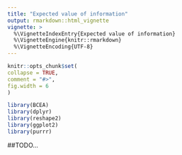 ```yaml
---
title: "Expected value of information"
output: rmarkdown::html_vignette
vignette: >
  %\VignetteIndexEntry{Expected value of information}
  %\VignetteEngine{knitr::rmarkdown}
  %\VignetteEncoding{UTF-8}
---
```

  
```r
knitr::opts_chunk$set(
collapse = TRUE,
comment = "#>",
fig.width = 6
)
```

```r
library(BCEA)
library(dplyr)
library(reshape2)
library(ggplot2)
library(purrr)
```


##TODO...

<!-- ## Introduction -->

<!-- The intention of this vignette is to show how to plot different styles of cost-effectiveness acceptability curves using the BCEA package. -->

<!-- ## Two interventions only -->

<!-- This is the simplest case, usually an alternative intervention ($i=1$) versus status-quo ($i=0$). -->

<!-- The plot show the probability that the alternative intervention is cost-effective for each willingness to pay, $k$, -->

<!-- $$ -->
<!-- p(NB_1 \geq NB_0 | k) \mbox{  where  } NB_i = ke - c -->
<!-- $$ -->

<!-- Using the set of $N$ posterior samples, this is approximated by -->

<!-- $$ -->
<!-- \frac{1}{N} \sum_j^N \mathbb{I} (k \Delta e^j - \Delta c^j) -->
<!-- $$ -->

<!-- #### R code -->

<!-- To calculate these in BCEA we use the `bcea()` function. -->

<!-- ```{r} -->
<!-- data("Vaccine") -->

<!-- he <- bcea(e, c) -->
<!-- # str(he) -->

<!-- ceac.plot(he) -->
<!-- ``` -->

<!-- The plot defaults to base R plotting. Type of plot can be set explicitly using the `graph` argument. -->

<!-- ```{r} -->
<!-- ceac.plot(he, graph = "base") -->
<!-- ceac.plot(he, graph = "ggplot2") -->
<!-- # ceac.plot(he, graph = "plotly") -->
<!-- ``` -->

<!-- Other plotting arguments can be specified such as title, line colours and theme. -->

<!-- ```{r} -->
<!-- ceac.plot(he, -->
<!--           graph = "ggplot2", -->
<!--           title = "my title", -->
<!--           line = list(colors = "green"), -->
<!--           theme = theme_dark()) -->
<!-- ``` -->


<!-- ## Multiple interventions -->

<!-- This situation is when there are more than two interventions to consider. -->
<!-- Incremental values can be obtained either always against a fixed reference intervention, such as status-quo, or for all pair-wise comparisons. -->

<!-- ### Against a fixed reference intervention -->

<!-- Without loss of generality, if we assume that we are interested in intervention $i=1$, then we wish to calculate -->

<!-- $$ -->
<!-- p(NB_1 \geq NB_s | k) \;\; \exists \; s \in S -->
<!-- $$ -->

<!-- Using the set of $N$ posterior samples, this is approximated by -->

<!-- $$ -->
<!-- \frac{1}{N} \sum_j^N \mathbb{I} (k \Delta e_{1,s}^j - \Delta c_{1,s}^j) -->
<!-- $$ -->

<!-- #### R code -->

<!-- This is the default plot for `ceac.plot()` so we simply follow the same steps as above with the new data set. -->

<!-- ```{r} -->
<!-- data("Smoking") -->

<!-- he <- bcea(e, c, ref = 4) -->
<!-- # str(he) -->
<!-- ``` -->

<!-- ```{r} -->
<!-- ceac.plot(he) -->

<!-- ceac.plot(he, -->
<!--           graph = "base", -->
<!--           title = "my title", -->
<!--           line = list(colors = "green")) -->
<!-- ``` -->

<!-- ```{r} -->
<!-- ceac.plot(he, -->
<!--           graph = "ggplot2", -->
<!--           title = "my title", -->
<!--           line = list(colors = "green")) -->
<!-- ``` -->

<!-- Reposition legend. -->

<!-- ```{r} -->
<!-- ceac.plot(he, pos = FALSE) # bottom right -->
<!-- ceac.plot(he, pos = c(0, 0)) -->
<!-- ceac.plot(he, pos = c(0, 1)) -->
<!-- ceac.plot(he, pos = c(1, 0)) -->
<!-- ceac.plot(he, pos = c(1, 1)) -->
<!-- ``` -->

<!-- ```{r} -->
<!-- ceac.plot(he, graph = "ggplot2", pos = c(0, 0)) -->
<!-- ceac.plot(he, graph = "ggplot2", pos = c(0, 1)) -->
<!-- ceac.plot(he, graph = "ggplot2", pos = c(1, 0)) -->
<!-- ceac.plot(he, graph = "ggplot2", pos = c(1, 1)) -->
<!-- ``` -->

<!-- Define colour palette. -->

<!-- ```{r} -->
<!-- mypalette <- RColorBrewer::brewer.pal(3, "Accent") -->

<!-- ceac.plot(he, -->
<!--           graph = "base", -->
<!--           title = "my title", -->
<!--           line = list(colors = mypalette), -->
<!--           pos = FALSE) -->

<!-- ceac.plot(he, -->
<!--           graph = "ggplot2", -->
<!--           title = "my title", -->
<!--           line = list(colors = mypalette), -->
<!--           pos = FALSE) -->
<!-- ``` -->

<!-- ### Pair-wise comparisons -->

<!-- Again, without loss of generality, if we assume that we are interested in intervention $i=1$, the we wish to calculate -->

<!-- $$ -->
<!-- p(NB_1 = \max\{NB_i : i \in S\} | k) -->
<!-- $$ -->

<!-- This can be approximated by the following. -->

<!-- $$ -->
<!-- \frac{1}{N} \sum_j^N \prod_{i \in S} \mathbb{I} (k \Delta e_{1,i}^j - \Delta c_{1,i}^j) -->
<!-- $$ -->

<!-- #### R code -->

<!-- In BCEA we first we must determine all combinations of paired interventions using the `multi.ce()` function. -->

<!-- ```{r} -->
<!-- he <- multi.ce(he) -->
<!-- ``` -->

<!-- We can use the same plotting calls as before i.e. `ceac.plot()` and BCEA will deal with the pairwise situation appropriately. -->
<!-- Note that in this case the probabilities at a given willingness to pay sum to 1. -->

<!-- ```{r} -->
<!-- ceac.plot(he, graph = "base") -->

<!-- ceac.plot(he, -->
<!--           graph = "base", -->
<!--           title = "my title", -->
<!--           line = list(colors = "green"), -->
<!--           pos = FALSE) -->

<!-- mypalette <- RColorBrewer::brewer.pal(4, "Dark2") -->

<!-- ceac.plot(he, -->
<!--           graph = "base", -->
<!--           title = "my title", -->
<!--           line = list(colors = mypalette), -->
<!--           pos = c(0,1)) -->
<!-- ``` -->

<!-- ```{r} -->
<!-- ceac.plot(he, -->
<!--           graph = "ggplot2", -->
<!--           title = "my title", -->
<!--           line = list(colors = mypalette), -->
<!--           pos = c(0,1)) -->
<!-- ``` -->

<!-- ```{r echo=FALSE} -->
<!-- # create output docs -->
<!-- # rmarkdown::render(input = "vignettes/ceac.Rmd", output_format = "pdf_document", output_dir = "vignettes") -->
<!-- # rmarkdown::render(input = "vignettes/ceac.Rmd", output_format = "html_document", output_dir = "vignettes") -->
<!-- ``` -->
